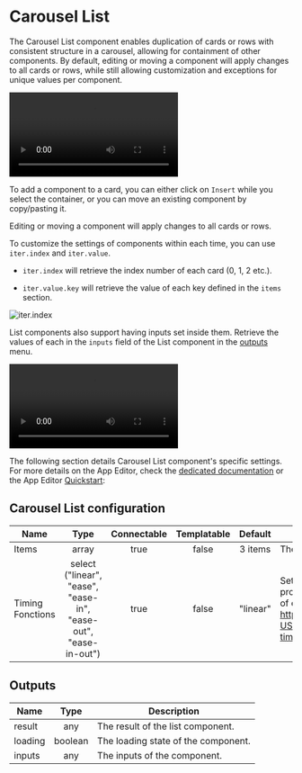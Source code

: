 
# Carousel List

The Carousel List component enables duplication of cards or rows with consistent structure in a carousel, allowing for containment of other components. By default, editing or moving a component will apply changes to all cards or rows, while still allowing customization and exceptions for unique values per component.

<video
	className="border-2 rounded-lg object-cover w-full h-full dark:border-gray-800"
	autoPlay
	controls
	src="/videos/carousel_component.mp4"
	alt="carousel list component"
/>
<br />

To add a component to a card, you can either click on `Insert` while you select the container, or you can move an existing component by copy/pasting it.

Editing or moving a component will apply changes to all cards or rows.

To customize the settings of components within each time, you can use `iter.index` and `iter.value`.

- `iter.index` will retrieve the index number of each card (0, 1, 2 etc.).

- `iter.value.key` will retrieve the value of each key defined in the `items` section.

![iter.index](../../assets/apps/4_app_component_library/iter_value.png)

List components also support having inputs set inside them. Retrieve the values of each in the `inputs` field of the List component in the [outputs](../2_outputs.mdx) menu.

<video
	className="border-2 rounded-lg object-cover w-full h-full dark:border-gray-800"
	autoPlay
	controls
	src="/videos/list_inputs.mp4"
	alt="List inputs"
/>
<br />

The following section details Carousel List component's specific settings. For more details on the App Editor, check the [dedicated documentation](../0_app_editor/index.mdx) or the App Editor [Quickstart](../../getting_started/7_apps_quickstart/index.mdx):

<div className="grid grid-cols-2 gap-6 mb-4">
	<DocCard
		color="orange"
		title="App Editor Documentation"
		description="The app editor is a low-code builder to create custom User Interfaces with a mix of drag-and-drop and code."
		href="/docs/apps/app_editor"
	/>
	<DocCard
		color="orange"
		title="Apps Quickstart"
		description="Learn how to build your first app in a matter of minutes."
		href="/docs/getting_started/apps_quickstart"
	/>
</div>

## Carousel List configuration

| Name             |                              Type                               | Connectable | Templatable | Default  | Description                                                                                                                                         |
| ---------------- | :-------------------------------------------------------------: | :---------: | :---------: | :------: | --------------------------------------------------------------------------------------------------------------------------------------------------- |
| Items            |                              array                              |    true     |    false    | 3 items  | The Carousel List items in JSON.                                                                                                                    |
| Timing Fonctions | select ("linear", "ease", "ease-in", "ease-out", "ease-in-out") |    true     |    false    | "linear" | Sets how an animation progresses through the duration of each cycle, see https://developer.mozilla.org/en-US/docs/Web/CSS/animation-timing-function |

## Outputs

| Name    |  Type   | Description                         |
| ------- | :-----: | ----------------------------------- |
| result  |   any   | The result of the list component.   |
| loading | boolean | The loading state of the component. |
| inputs  |   any   | The inputs of the component.        |
